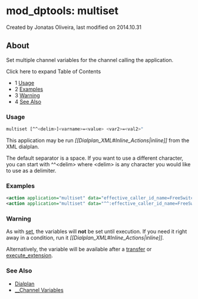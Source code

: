 
# mod_dptools: multiset 

 Created by  Jonatas Oliveira, last modified on 2014.10.31

## About

Set multiple channel variables for the channel calling the application.

Click here to expand Table of Contents

* 1 [Usage](#-freeswitch--mod_dptools-multiset-)
* 2 [Examples](#examples)
* 3 [Warning](#warning)
* 4 [See Also](#see-also)

### Usage

```bash
multiset [^^<delim>]<varname>=<value> <var2>=<val2>"
```

This application may be run _\[\[Dialplan\_XML#Inline\_Actions|inline\]\]_ from the XML dialplan.

The default separator is a space. If you want to use a different character, you can start with ^^&lt;delim> where &lt;delim> is any character you would like to use as a delimiter.

### Examples

```xml
<action application="multiset" data="effective_caller_id_name=FreeSwitch effective_caller_id_number=12345678"/>
<action application="multiset" data="^^:effective_caller_id_name=FreeSwitch:effective_caller_id_number=12345678"/>
```

### Warning

As with [set](./6586661.mdx#about), the variables will **not** be set until execution. If you need it right away in a condition, run it _\[\[Dialplan\_XML#Inline\_Actions|inline\]\]_.

Alternatively, the variable will be available after a [transfer](./6586616.mdx#about) or [execute\_extension](./6586595.mdx#about).

### See Also

* [Dialplan](../../Dialplan/index.mdx#0-about)
* [\_\_Channel Variables](../../Dialplan/Variables-Archive/x__Channel-Variables_1048892.mdx#--)


